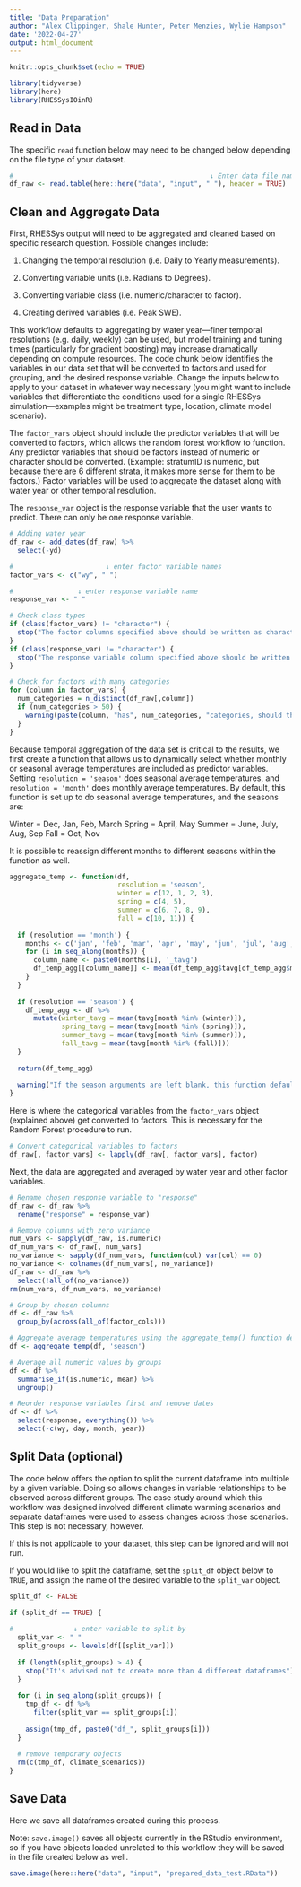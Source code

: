 ```yaml
---
title: "Data Preparation"
author: "Alex Clippinger, Shale Hunter, Peter Menzies, Wylie Hampson"
date: '2022-04-27'
output: html_document
---
```


```r
knitr::opts_chunk$set(echo = TRUE)

library(tidyverse)
library(here)
library(RHESSysIOinR)
```

## Read in Data

The specific `read` function below may need to be changed below depending on the file type of your dataset.

```r
#                                                 ↓ Enter data file name
df_raw <- read.table(here::here("data", "input", " "), header = TRUE) 
```

## Clean and Aggregate Data

First, RHESSys output will need to be aggregated and cleaned based on specific research question. Possible changes include:

1.  Changing the temporal resolution (i.e. Daily to Yearly measurements).

2.  Converting variable units (i.e. Radians to Degrees).

3.  Converting variable class (i.e. numeric/character to factor).

4.  Creating derived variables (i.e. Peak SWE).

This workflow defaults to aggregating by water year---finer temporal resolutions (e.g. daily, weekly) can be used, but model training and tuning times (particularly for gradient boosting) may increase dramatically depending on compute resources. The code chunk below identifies the variables in our data set that will be converted to factors and used for grouping, and the desired response variable. Change the inputs below to apply to your dataset in whatever way necessary (you might want to include variables that differentiate the conditions used for a single RHESSys simulation---examples might be treatment type, location, climate model scenario). 

The `factor_vars` object should include the predictor variables that will be converted to factors, which allows the random forest workflow to function. Any predictor variables that should be factors instead of numeric or character should be converted. (Example: stratumID is numeric, but because there are 6 different strata, it makes more sense for them to be factors.) Factor variables will be used to aggregate the dataset along with water year or other temporal resolution.

The `response_var` object is the response variable that the user wants to predict. There can only be one response variable.


```r
# Adding water year
df_raw <- add_dates(df_raw) %>% 
  select(-yd)

#                       ↓ enter factor variable names 
factor_vars <- c("wy", " ")

#                ↓ enter response variable name
response_var <- " "
```

```r
# Check class types
if (class(factor_vars) != "character") {
  stop("The factor columns specified above should be written as characters.")
}
if (class(response_var) != "character") {
  stop("The response variable column specified above should be written as a character.")
}

# Check for factors with many categories
for (column in factor_vars) {
  num_categories = n_distinct(df_raw[,column])
  if (num_categories > 50) {
    warning(paste(column, "has", num_categories, "categories, should this column be numeric?"))
  }
}
```

Because temporal aggregation of the data set is critical to the results, we first create a function that allows us to dynamically select whether monthly or seasonal average temperatures are included as predictor variables. Setting `resolution = 'season'` does seasonal average temperatures, and `resolution = 'month'` does monthly average temperatures. By default, this function is set up to do seasonal average temperatures, and the seasons are:

Winter = Dec, Jan, Feb, March
Spring = April, May
Summer = June, July, Aug, Sep
Fall = Oct, Nov

It is possible to reassign different months to different seasons within the function as well. 

```r
aggregate_temp <- function(df, 
                           resolution = 'season', 
                           winter = c(12, 1, 2, 3),
                           spring = c(4, 5),
                           summer = c(6, 7, 8, 9),
                           fall = c(10, 11)) {
  
  if (resolution == 'month') {
    months <- c('jan', 'feb', 'mar', 'apr', 'may', 'jun', 'jul', 'aug', 'sep', 'oct', 'nov', 'dec')
    for (i in seq_along(months)) {
      column_name <- paste0(months[i], '_tavg')
      df_temp_agg[[column_name]] <- mean(df_temp_agg$tavg[df_temp_agg$month == i])
    }
  }
  
  if (resolution == 'season') {
    df_temp_agg <- df %>%
      mutate(winter_tavg = mean(tavg[month %in% (winter)]),
             spring_tavg = mean(tavg[month %in% (spring)]),
             summer_tavg = mean(tavg[month %in% (summer)]),
             fall_tavg = mean(tavg[month %in% (fall)])) 
  }
  
  return(df_temp_agg)
  
  warning("If the season arguments are left blank, this function defaults to winter = c(12, 1, 2, 3), spring = c(4, 5), summer=c(6, 7, 8, 9), fall = c(10, 11)")
}
```

Here is where the categorical variables from the `factor_vars` object (explained above) get converted to factors. This is necessary for the Random Forest procedure to run. 

```r
# Convert categorical variables to factors
df_raw[, factor_vars] <- lapply(df_raw[, factor_vars], factor)

```

Next, the data are aggregated and averaged by water year and other factor variables.

```r
# Rename chosen response variable to "response"
df_raw <- df_raw %>% 
  rename("response" = response_var)

# Remove columns with zero variance
num_vars <- sapply(df_raw, is.numeric)
df_num_vars <- df_raw[, num_vars]
no_variance <- sapply(df_num_vars, function(col) var(col) == 0)
no_variance <- colnames(df_num_vars[, no_variance])
df_raw <- df_raw %>% 
  select(!all_of(no_variance))
rm(num_vars, df_num_vars, no_variance)

# Group by chosen columns
df <- df_raw %>%   
  group_by(across(all_of(factor_cols)))

# Aggregate average temperatures using the aggregate_temp() function defined above.
df <- aggregate_temp(df, 'season')

# Average all numeric values by groups
df <- df %>% 
  summarise_if(is.numeric, mean) %>% 
  ungroup()

# Reorder response variables first and remove dates
df <- df %>% 
  select(response, everything()) %>%
  select(-c(wy, day, month, year))
```


## Split Data (optional)

The code below offers the option to split the current dataframe into multiple by a given variable. Doing so allows changes in variable relationships to be observed across different groups. The case study around which this workflow was designed involved different climate warming scenarios and separate dataframes were used to assess changes across those scenarios. This step is not necessary, however.

If this is not applicable to your dataset, this step can be ignored and will not run.

If you would like to split the dataframe, set the `split_df` object below to `TRUE`, and assign the name of the desired variable to the `split_var` object.


```r
split_df <- FALSE

if (split_df == TRUE) {
  
#               ↓ enter variable to split by 
  split_var <- " "
  split_groups <- levels(df[[split_var]])
  
  if (length(split_groups) > 4) {
    stop("It's advised not to create more than 4 different dataframes")
  }
  
  for (i in seq_along(split_groups)) {
    tmp_df <- df %>% 
      filter(split_var == split_groups[i])
    
    assign(tmp_df, paste0("df_", split_groups[i]))
  }
  
  # remove temporary objects
  rm(c(tmp_df, climate_scenarios))
}  
```

## Save Data

Here we save all dataframes created during this process. 

Note: `save.image()` saves all objects currently in the RStudio environment, so if you have objects loaded unrelated to this workflow they will be saved in the file created below as well.

```r
save.image(here::here("data", "input", "prepared_data_test.RData"))
```

